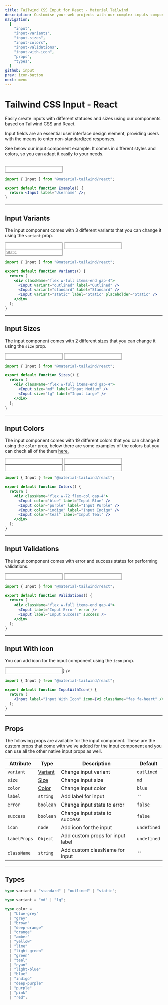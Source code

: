 ```yaml
---
title: Tailwind CSS Input for React - Material Tailwind
description: Customise your web projects with our complex inputs component for Tailwind CSS and React using Material Design guidelines.
navigation:
  [
    "input",
    "input-variants",
    "input-sizes",
    "input-colors",
    "input-validations",
    "input-with-icon",
    "props",
    "types",
  ]
github: input
prev: icon-button
next: menu
---
```


# Tailwind CSS Input - React

Easily create inputs with different statuses and sizes using our components based on Tailwind CSS and React.

Input fields are an essential user interface design element, providing users with the means to enter non-standardized responses.

See below our input component example. It comes in different styles and colors, so you can adapt it easily to your needs.

<br />

<ComponentDemo id="input">
  <div className="w-72">
    <Input label="Username" />
  </div>
</ComponentDemo>

```jsx
import { Input } from "@material-tailwind/react";

export default function Example() {
  return <Input label="Username" />;
}
```

---

## Input Variants

The input component comes with 3 different variants that you can change it using the <Code>variant</Code> prop.

<ComponentDemo id="input-variants">
  <div className="flex w-full items-end gap-4">
    <Input variant="outlined" label="Outlined" />
    <Input variant="standard" label="Standard" />
    <Input variant="static" label="Static" placeholder="Static" />
  </div>
</ComponentDemo>

```jsx
import { Input } from "@material-tailwind/react";

export default function Variants() {
  return (
    <div className="flex w-full items-end gap-4">
      <Input variant="outlined" label="Outlined" />
      <Input variant="standard" label="Standard" />
      <Input variant="static" label="Static" placeholder="Static" />
    </div>
  );
}
```

---

## Input Sizes

The input component comes with 2 different sizes that you can change it using the <Code>size</Code> prop.

<ComponentDemo id="input-sizes">
  <div className="flex w-full items-end gap-4">
    <Input size="md" label="Input Medium" />
    <Input size="lg" label="Input Large" />
  </div>
</ComponentDemo>

```jsx
import { Input } from "@material-tailwind/react";

export default function Sizes() {
  return (
    <div className="flex w-full items-end gap-4">
      <Input size="md" label="Input Medium" />
      <Input size="lg" label="Input Large" />
    </div>
  );
}
```

---

## Input Colors

The input component comes with 19 different colors that you can change it using the <Code>color</Code> prop, below there are some examples of the colors but you can check all of the them [here.](#props)

<ComponentDemo id="input-colors">
  <div className="flex w-72 flex-col gap-4">
    <Input color="blue" label="Input Blue" />
    <Input color="purple" label="Input Purple" />
    <Input color="indigo" label="Input Indigo" />
    <Input color="teal" label="Input Teal" />
  </div>
</ComponentDemo>

```jsx
import { Input } from "@material-tailwind/react";

export default function Colors() {
  return (
    <div className="flex w-72 flex-col gap-4">
      <Input color="blue" label="Input Blue" />
      <Input color="purple" label="Input Purple" />
      <Input color="indigo" label="Input Indigo" />
      <Input color="teal" label="Input Teal" />
    </div>
  );
}
```

---

## Input Validations

The input component comes with error and success states for performing validations.

<ComponentDemo id="input-validations">
  <div className="flex w-full items-end gap-4">
    <Input label="Input Error" error />
    <Input label="Input Success" success />
  </div>
</ComponentDemo>

```jsx
import { Input } from "@material-tailwind/react";

export default function Validations() {
  return (
    <div className="flex w-full items-end gap-4">
      <Input label="Input Error" error />
      <Input label="Input Success" success />
    </div>
  );
}
```

---

## Input With icon

You can add icon for the input component using the <Code>icon</Code> prop.

<ComponentDemo id="input-with-icon">
  <div className="w-72">
    <Input label="Input With Icon" icon={<i className="fas fa-heart" />} />
  </div>
</ComponentDemo>

```jsx
import { Input } from "@material-tailwind/react";

export default function InputWithIcon() {
  return (
    <Input label="Input With Icon" icon={<i className="fas fa-heart" />} />
  );
}
```

---

## Props

<span id="props" className="scroll-mt-48" />
The following props are available for the input component. These are the custom props
that come with we've added for the input component and you can use all the other
native input props as well.

| Attribute    | Type                       | Description                      | Default                      |
| ------------ | -------------------------- | -------------------------------- | ---------------------------- |
| `variant`    | [Variant](#types)          | Change input variant             | <Code small>outlined</Code>  |
| `size`       | [Size](#types)             | Change input size                | <Code small>md</Code>        |
| `color`      | [Color](#types)            | Change input color               | <Code small>blue</Code>      |
| `label`      | <Code small>string</Code>  | Add label for input              | `''`                         |
| `error`      | <Code small>boolean</Code> | Change input state to error      | <Code small>false</Code>     |
| `success`    | <Code small>boolean</Code> | Change input state to success    | <Code small>false</Code>     |
| `icon`       | <Code small>node</Code>    | Add icon for the input           | <Code small>undefined</Code> |
| `labelProps` | <Code small>Object</Code>  | Add custom props for input label | <Code small>undefined</Code> |
| `className`  | <Code small>string</Code>  | Add custom className for input   | `''`                         |

---

## Types

<span id="types" className="scroll-mt-48" />

```ts
type variant = "standard" | "outlined" | "static";
```

```ts
type variant = "md" | "lg";
```

```ts
type color =
  | "blue-grey"
  | "grey"
  | "brown"
  | "deep-orange"
  | "orange"
  | "amber"
  | "yellow"
  | "lime"
  | "light-green"
  | "green"
  | "teal"
  | "cyan"
  | "light-blue"
  | "blue"
  | "indigo"
  | "deep-purple"
  | "purple"
  | "pink"
  | "red";
```
